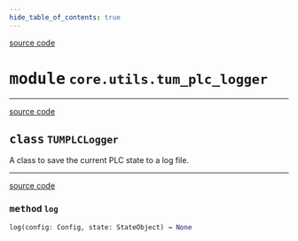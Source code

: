 ```yaml
---
hide_table_of_contents: true
---
```


<!-- markdownlint-disable -->

<a href="https://github.com/tum-esm/pyra/tree/main/packages/core/utils/tum_plc_logger.py#L0" className="SourceCodeLinkBadge">source code</a>

# <kbd>module</kbd> `core.utils.tum_plc_logger`






---

<a href="https://github.com/tum-esm/pyra/tree/main/packages/core/utils/tum_plc_logger.py#L11" className="SourceCodeLinkBadge">source code</a>

## <kbd>class</kbd> `TUMPLCLogger`
A class to save the current PLC state to a log file. 




---

<a href="https://github.com/tum-esm/pyra/tree/main/packages/core/utils/tum_plc_logger.py#L13" className="SourceCodeLinkBadge">source code</a>

### <kbd>method</kbd> `log`

```python
log(config: Config, state: StateObject) → None
```






